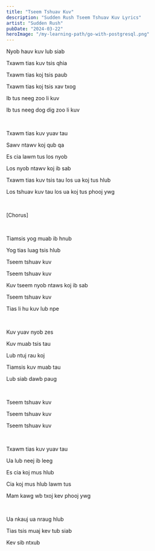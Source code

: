 ```yaml
---
title: "Tseem Tshuav Kuv"
description: "Sudden Rush Tseem Tshuav Kuv Lyrics"
artist: "Sudden Rush"
pubDate: "2024-03-22"
heroImage: "/my-learning-path/go-with-postgresql.png"
---
```


Nyob hauv kuv lub siab

Txawm tias kuv tsis qhia

Txawm tias koj tsis paub

Txawm tias koj tsis xav txog

Ib tus neeg zoo li kuv

Ib tus neeg dog dig zoo li kuv

<br />

Txawm tias kuv yuav tau

Sawv ntawv koj qub qa

Es cia lawm tus los nyob

Los nyob ntawv koj ib sab

Txawm tias kuv tsis tau los ua koj tus hlub

Los tshuav kuv tau los ua koj tus phooj ywg

<br />

[Chorus]

<br />

Tiamsis yog muab ib hnub

Yog tias luag tsis hlub

Tseem tshuav kuv

Tseem tshuav kuv

Kuv tseem nyob ntaws koj ib sab

Tseem tshuav kuv

Tias li hu kuv lub npe

<br />

Kuv yuav nyob zes

Kuv muab tsis tau

Lub ntuj rau koj

Tiamsis kuv muab tau

Lub siab dawb paug

<br />

Tseem tshuav kuv

Tseem tshuav kuv

Tseem tshuav kuv

<br />

Txawm tias kuv yuav tau

Ua lub neej ib leeg

Es cia koj mus hlub

Cia koj mus hlub lawm tus

Mam kawg wb txoj kev phooj ywg

<br />

Ua nkauj ua nraug hlub

Tias tsis muaj kev tub siab

Kev sib ntxub
